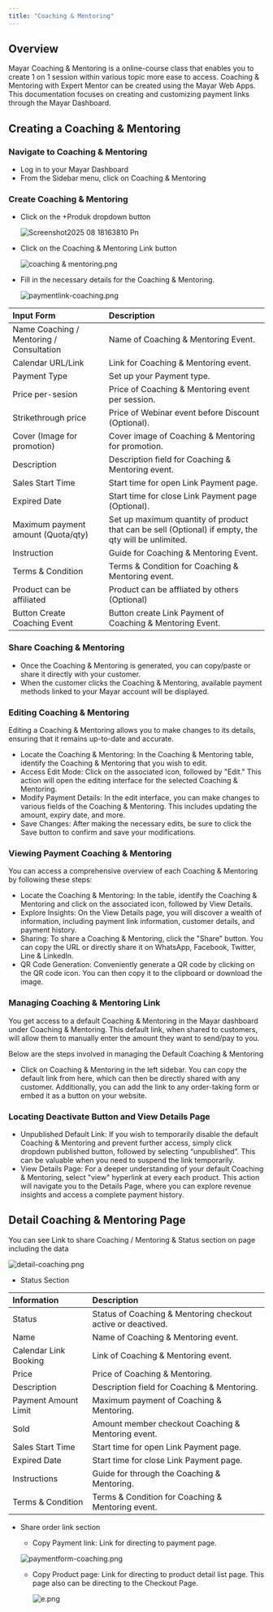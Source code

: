 ```yaml
---
title: "Coaching & Mentoring"
---
```


## Overview

Mayar Coaching & Mentoring is a online-course class that enables you to create 1 on 1 session within various topic more ease to access. Coaching & Mentoring with Expert Mentor can be created using the Mayar Web Apps. This documentation focuses on creating and customizing payment links through the Mayar Dashboard.

## Creating a Coaching & Mentoring

### Navigate to Coaching & Mentoring

- Log in to your Mayar Dashboard
- From the Sidebar menu, click on Coaching & Mentoring

### Create Coaching & Mentoring

- Click on the \+Produk dropdown button

  ![Screenshot2025 08 18163810 Pn](/images/Screenshot2025-08-18163810.png)
- Click on the Coaching & Mentoring Link button

  ![coaching & mentoring.png](/images/coaching&mentoring.png)
- Fill in the necessary details for the Coaching & Mentoring.

  ![paymentlink-coaching.png](/images/paymentlink-coaching.png)

| **Input Form**                           | **Description**                                                                                     |
| :--------------------------------------- | :-------------------------------------------------------------------------------------------------- |
| Name Coaching / Mentoring / Consultation | Name of Coaching & Mentoring Event.                                                                 |
| Calendar URL/Link                        | Link for Coaching & Mentoring event.                                                                |
| Payment Type                             | Set up your Payment type.                                                                           |
| Price per-sesion                         | Price of Coaching & Mentoring event per session.                                                    |
| Strikethrough price                      | Price of Webinar event before Discount (Optional).                                                  |
| Cover (Image for promotion)              | Cover image of Coaching & Mentoring for promotion.                                                  |
| Description                              | Description field for Coaching & Mentoring event.                                                   |
| Sales Start Time                         | Start time for open Link Payment page.                                                              |
| Expired Date                             | Start time for close Link Payment page (Optional).                                                  |
| Maximum payment amount (Quota/qty)       | Set up maximum quantity of product that can be sell (Optional) if empty, the qty will be unlimited. |
| Instruction                              | Guide for Coaching & Mentoring Event.                                                               |
| Terms & Condition                        | Terms & Condition for Coaching & Mentoring event.                                                   |
| Product can be affiliated                | Product can be affliated by others (Optional)                                                       |
| Button Create Coaching Event             | Button create Link Payment of Coaching & Mentoring Event.                                           |

### Share Coaching & Mentoring

- Once the Coaching & Mentoring is generated, you can copy/paste or share it directly with your customer.
- When the customer clicks the Coaching & Mentoring, available payment methods linked to your Mayar account will be displayed.

### Editing Coaching & Mentoring

Editing a Coaching & Mentoring allows you to make changes to its details, ensuring that it remains up-to-date and accurate.

- Locate the Coaching & Mentoring: In the Coaching & Mentoring table, identify the Coaching & Mentoring that you wish to edit.
- Access Edit Mode: Click on the associated icon, followed by "Edit." This action will open the editing interface for the selected Coaching & Mentoring.
- Modify Payment Details: In the edit interface, you can make changes to various fields of the Coaching & Mentoring. This includes updating the amount, expiry date, and more.
- Save Changes: After making the necessary edits, be sure to click the Save button to confirm and save your modifications.

### Viewing Payment Coaching & Mentoring

You can access a comprehensive overview of each Coaching & Mentoring by following these steps:

- Locate the Coaching & Mentoring: In the table, identify the Coaching & Mentoring and click on the associated icon, followed by View Details.
- Explore Insights: On the View Details page, you will discover a wealth of information, including payment link information, customer details, and payment history.
- Sharing: To share a Coaching & Mentoring, click the "Share" button. You can copy the URL or directly share it on WhatsApp, Facebook, Twitter, Line & LinkedIn.
- QR Code Generation: Conveniently generate a QR code by clicking on the QR code icon. You can then copy it to the clipboard or download the image.

### Managing Coaching & Mentoring Link

You get access to a default Coaching & Mentoring in the Mayar dashboard under Coaching & Mentoring. This default link, when shared to customers, will allow them to manually enter the amount they want to send/pay to you.

Below are the steps involved in managing the Default Coaching & Mentoring

- Click on Coaching & Mentoring in the left sidebar. You can copy the default link from here, which can then be directly shared with any customer. Additionally, you can add the link to any order-taking form or embed it as a button on your website.

### Locating Deactivate Button and View Details Page

- Unpublished Default Link: If you wish to temporarily disable the default Coaching & Mentoring and prevent further access, simply click dropdown published button, followed by selecting “unpublished”. This can be valuable when you need to suspend the link temporarily.
- View Details Page: For a deeper understanding of your default Coaching & Mentoring, select "view" hyperlink at every each product. This action will navigate you to the Details Page, where you can explore revenue insights and access a complete payment history.

## Detail Coaching & Mentoring Page

You can see Link to share Coaching / Mentoring & Status section on page including the data

![detail-coaching.png](/images/detail-coaching.png)

- Status Section

| **Information**       | **Description**                                              |
| :-------------------- | :----------------------------------------------------------- |
| Status                | Status of Coaching & Mentoring checkout active or deactived. |
| Name                  | Name of Coaching & Mentoring event.                          |
| Calendar Link Booking | Link of Coaching & Mentoring event.                          |
| Price                 | Price of Coaching & Mentoring.                               |
| Description           | Description field for Coaching & Mentoring.                  |
| Payment Amount Limit  | Maximum payment of Coaching & Mentoring.                     |
| Sold                  | Amount member checkout Coaching & Mentoring event.           |
| Sales Start Time      | Start time for open Link Payment page.                       |
| Expired Date          | Start time for close Link Payment page.                      |
| Instructions          | Guide for through the Coaching & Mentoring.                  |
| Terms & Condition     | Terms & Condition for Coaching & Mentoring event.            |

- Share order link section
  - Copy Payment link: Link for directing to payment page.

  ![paymentform-coaching.png](/images/paymentform-coaching.png)
  - Copy Product page: Link for directing to product detail list page. This page also can be directing to the Checkout Page.

    ![e.png](/images/e.png)